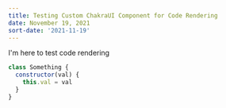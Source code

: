 ```yaml
---
title: Testing Custom ChakraUI Component for Code Rendering
date: November 19, 2021
sort-date: '2021-11-19'
---
```


I'm here to test code rendering

```javascript
class Something {
  constructor(val) {
    this.val = val
  }
}
```
